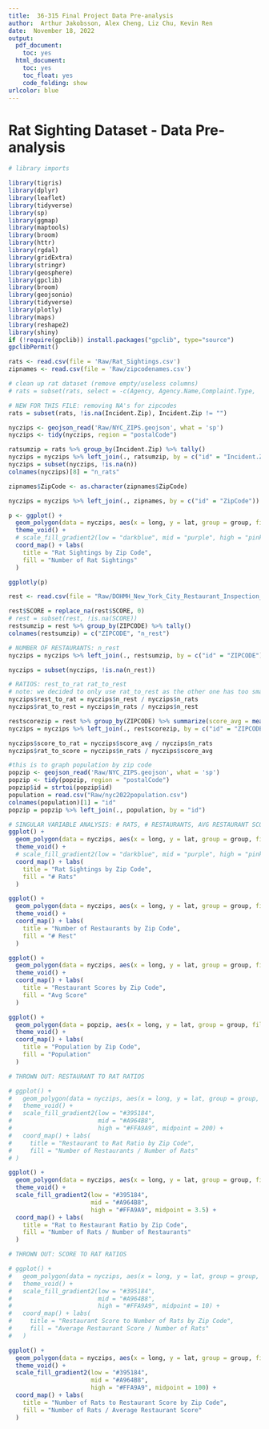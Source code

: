 ```yaml
---
title:  36-315 Final Project Data Pre-analysis 
author:  Arthur Jakobsson, Alex Cheng, Liz Chu, Kevin Ren 
date:  November 18, 2022 
output:
  pdf_document:
    toc: yes
  html_document:
    toc: yes
    toc_float: yes
    code_folding: show
urlcolor: blue
---
```


# Rat Sighting Dataset - Data Pre-analysis

```r
# library imports

library(tigris)
library(dplyr)
library(leaflet)
library(tidyverse)
library(sp)
library(ggmap)
library(maptools)
library(broom)
library(httr)
library(rgdal)
library(gridExtra)
library(stringr)
library(geosphere)
library(gpclib)
library(broom)
library(geojsonio)
library(tidyverse)
library(plotly)
library(maps)
library(reshape2)
library(shiny)
if (!require(gpclib)) install.packages("gpclib", type="source")
gpclibPermit()
```



```r
rats <- read.csv(file = 'Raw/Rat_Sightings.csv')
zipnames <- read.csv(file = 'Raw/zipcodenames.csv')

# clean up rat dataset (remove empty/useless columns)
# rats = subset(rats, select = -c(Agency, Agency.Name,Complaint.Type,  Descriptor ,  Vehicle.Type ,  Taxi.Company.Borough ,  Taxi.Pick.Up.Location , Bridge.Highway.Name ,  Bridge.Highway.Direction ,  Road.Ramp ,  Bridge.Highway.Segment, Facility.Type, Park.Facility.Name) )

# NEW FOR THIS FILE: removing NA's for zipcodes
rats = subset(rats, !is.na(Incident.Zip), Incident.Zip != "")

nyczips <- geojson_read('Raw/NYC_ZIPS.geojson', what = 'sp')
nyczips <- tidy(nyczips, region = "postalCode")

ratsumzip = rats %>% group_by(Incident.Zip) %>% tally()
nyczips = nyczips %>% left_join(., ratsumzip, by = c("id" = "Incident.Zip"))
nyczips = subset(nyczips, !is.na(n))
colnames(nyczips)[8] = "n_rats"
```

```r
zipnames$ZipCode <- as.character(zipnames$ZipCode)

nyczips = nyczips %>% left_join(., zipnames, by = c("id" = "ZipCode"))
```

```r
p <- ggplot() +
  geom_polygon(data = nyczips, aes(x = long, y = lat, group = group, fill = n_rats)) +
  theme_void() +
  # scale_fill_gradient2(low = "darkblue", mid = "purple", high = "pink", midpoint=3000) + 
  coord_map() + labs(
    title = "Rat Sightings by Zip Code", 
    fill = "Number of Rat Sightings"
  )
```

```r
ggplotly(p)
```


```r

rest <- read.csv(file = "Raw/DOHMH_New_York_City_Restaurant_Inspection_Results.csv")

rest$SCORE = replace_na(rest$SCORE, 0)
# rest = subset(rest, !is.na(SCORE))
restsumzip = rest %>% group_by(ZIPCODE) %>% tally()
colnames(restsumzip) = c("ZIPCODE", "n_rest")

# NUMBER OF RESTAURANTS: n_rest
nyczips = nyczips %>% left_join(., restsumzip, by = c("id" = "ZIPCODE"))

nyczips = subset(nyczips, !is.na(n_rest))

# RATIOS: rest_to_rat rat_to_rest
# note: we decided to only use rat_to_rest as the other one has too small vals
nyczips$rest_to_rat = nyczips$n_rest / nyczips$n_rats
nyczips$rat_to_rest = nyczips$n_rats / nyczips$n_rest

restscorezip = rest %>% group_by(ZIPCODE) %>% summarize(score_avg = mean(SCORE))
nyczips = nyczips %>% left_join(., restscorezip, by = c("id" = "ZIPCODE"))

nyczips$score_to_rat = nyczips$score_avg / nyczips$n_rats
nyczips$rat_to_score = nyczips$n_rats / nyczips$score_avg

```
```r
#this is to graph population by zip code
popzip <- geojson_read('Raw/NYC_ZIPS.geojson', what = 'sp')
popzip <- tidy(popzip, region = "postalCode")
popzip$id = strtoi(popzip$id)
population = read.csv("Raw/nyc2022population.csv")
colnames(population)[1] = "id"
popzip = popzip %>% left_join(., population, by = "id")
```

```r

# SINGULAR VARIABLE ANALYSIS: # RATS, # RESTAURANTS, AVG RESTAURANT SCORE
ggplot() +
  geom_polygon(data = nyczips, aes(x = long, y = lat, group = group, fill = n_rats)) +
  theme_void() +
  # scale_fill_gradient2(low = "darkblue", mid = "purple", high = "pink", midpoint=3000) + 
  coord_map() + labs(
    title = "Rat Sightings by Zip Code", 
    fill = "# Rats"
  )

ggplot() +
  geom_polygon(data = nyczips, aes(x = long, y = lat, group = group, fill = n_rest)) +
  theme_void() +
  coord_map() + labs(
    title = "Number of Restaurants by Zip Code", 
    fill = "# Rest" 
  )

ggplot() +
  geom_polygon(data = nyczips, aes(x = long, y = lat, group = group, fill = score_avg)) +
  theme_void() +
  coord_map() + labs(
    title = "Restaurant Scores by Zip Code", 
    fill = "Avg Score"
  )

ggplot() + 
  geom_polygon(data = popzip, aes(x = long, y = lat, group = group, fill = population)) + 
  theme_void() + 
  coord_map() + labs(
    title = "Population by Zip Code",
    fill = "Population"
  )

```

```r

# THROWN OUT: RESTAURANT TO RAT RATIOS 

# ggplot() +
#   geom_polygon(data = nyczips, aes(x = long, y = lat, group = group, fill = rest_to_rat)) +
#   theme_void() + 
#   scale_fill_gradient2(low = "#395184",
#                        mid = "#A964B8", 
#                        high = "#FFA9A9", midpoint = 200) + 
#   coord_map() + labs( 
#     title = "Restaurant to Rat Ratio by Zip Code", 
#     fill = "Number of Restaurants / Number of Rats"
# )

ggplot() +
  geom_polygon(data = nyczips, aes(x = long, y = lat, group = group, fill = rat_to_rest)) +
  theme_void() +
  scale_fill_gradient2(low = "#395184",
                       mid = "#A964B8", 
                       high = "#FFA9A9", midpoint = 3.5) + 
  coord_map() + labs(
    title = "Rat to Restaurant Ratio by Zip Code", 
    fill = "Number of Rats / Number of Restaurants"
  )

# THROWN OUT: SCORE TO RAT RATIOS

# ggplot() +
#   geom_polygon(data = nyczips, aes(x = long, y = lat, group = group, fill = score_to_rat)) +
#   theme_void() +
#   scale_fill_gradient2(low = "#395184",
#                        mid = "#A964B8", 
#                        high = "#FFA9A9", midpoint = 10) + 
#   coord_map() + labs(
#     title = "Restaurant Score to Number of Rats by Zip Code", 
#     fill = "Average Restaurant Score / Number of Rats"
#   )

ggplot() +
  geom_polygon(data = nyczips, aes(x = long, y = lat, group = group, fill = rat_to_score)) +
  theme_void() +
  scale_fill_gradient2(low = "#395184",
                       mid = "#A964B8", 
                       high = "#FFA9A9", midpoint = 100) + 
  coord_map() + labs(
    title = "Number of Rats to Restaurant Score by Zip Code", 
    fill = "Number of Rats / Average Restaurant Score"
  )


```


```r



```

